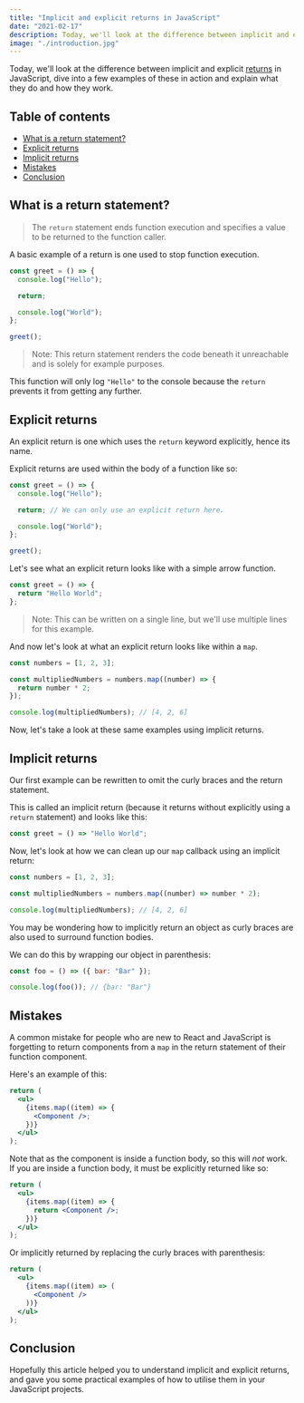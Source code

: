 ```yaml
---
title: "Implicit and explicit returns in JavaScript"
date: "2021-02-17"
description: Today, we'll look at the difference between implicit and explicit returns in JavaScript, dive into a few examples of these in action and explain what they do and how they work.
image: "./introduction.jpg"
---
```


Today, we'll look at the difference between implicit and explicit <a href="https://developer.mozilla.org/en-US/docs/Web/JavaScript/Reference/Statements/return" target="_blank">returns</a> in JavaScript, dive into a few examples of these in action and explain what they do and how they work.

## Table of contents

- [What is a return statement?](#what-is-a-return-statement)
- [Explicit returns](#explicit-returns)
- [Implicit returns](#implicit-returns)
- [Mistakes](#mistakes)
- [Conclusion](#conclusion)

## What is a return statement?

> The `return` statement ends function execution and specifies a value to be returned to the function caller.

A basic example of a return is one used to stop function execution.

```js {4}
const greet = () => {
  console.log("Hello");

  return;

  console.log("World");
};

greet();
```

> Note: This return statement renders the code beneath it unreachable and is solely for example purposes.

This function will only log `"Hello"` to the console because the `return` prevents it from getting any further.

## Explicit returns

An explicit return is one which uses the `return` keyword explicitly, hence its name.

Explicit returns are used within the body of a function like so:

```js {4}
const greet = () => {
  console.log("Hello");

  return; // We can only use an explicit return here.

  console.log("World");
};

greet();
```

Let's see what an explicit return looks like with a simple arrow function.

```js
const greet = () => {
  return "Hello World";
};
```

> Note: This can be written on a single line, but we'll use multiple lines for this example.

And now let's look at what an explicit return looks like within a `map`.

```js
const numbers = [1, 2, 3];

const multipliedNumbers = numbers.map((number) => {
  return number * 2;
});

console.log(multipliedNumbers); // [4, 2, 6]
```

Now, let's take a look at these same examples using implicit returns.

## Implicit returns

Our first example can be rewritten to omit the curly braces and the return statement.

This is called an implicit return (because it returns without explicitly using a `return` statement) and looks like this:

```js
const greet = () => "Hello World";
```

Now, let's look at how we can clean up our `map` callback using an implicit return:

```js {3}
const numbers = [1, 2, 3];

const multipliedNumbers = numbers.map((number) => number * 2);

console.log(multipliedNumbers); // [4, 2, 6]
```

You may be wondering how to implicitly return an object as curly braces are also used to surround function bodies.

We can do this by wrapping our object in parenthesis:

```js
const foo = () => ({ bar: "Bar" });

console.log(foo()); // {bar: "Bar"}
```

## Mistakes

A common mistake for people who are new to React and JavaScript is forgetting to return components from a `map` in the return statement of their function component.

Here's an example of this:

```jsx
return (
  <ul>
    {items.map((item) => {
      <Component />;
    })}
  </ul>
);
```

Note that as the component is inside a function body, so this will _not_ work. If you are inside a function body, it must be explicitly returned like so:

```jsx {4}
return (
  <ul>
    {items.map((item) => {
      return <Component />;
    })}
  </ul>
);
```

Or implicitly returned by replacing the curly braces with parenthesis:

```jsx {3-5}
return (
  <ul>
    {items.map((item) => (
      <Component />
    ))}
  </ul>
);
```

## Conclusion

Hopefully this article helped you to understand implicit and explicit returns, and gave you some practical examples of how to utilise them in your JavaScript projects.
